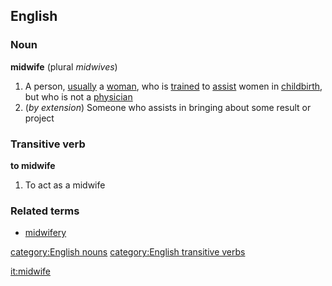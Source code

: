 ==English==
===Noun===
'''midwife'''  (plural ''midwives'')
# A person, [[usually]] a [[woman]], who is [[train]]ed to [[assist]] women in [[childbirth]], but who is not a [[physician]]
#(''by extension'') Someone who assists in bringing about some result or project
===Transitive verb===
'''to midwife'''
# To act as a midwife
===Related terms===
*[[midwifery]]
[[category:English nouns]]
[[category:English transitive verbs]]

[[it:midwife]]